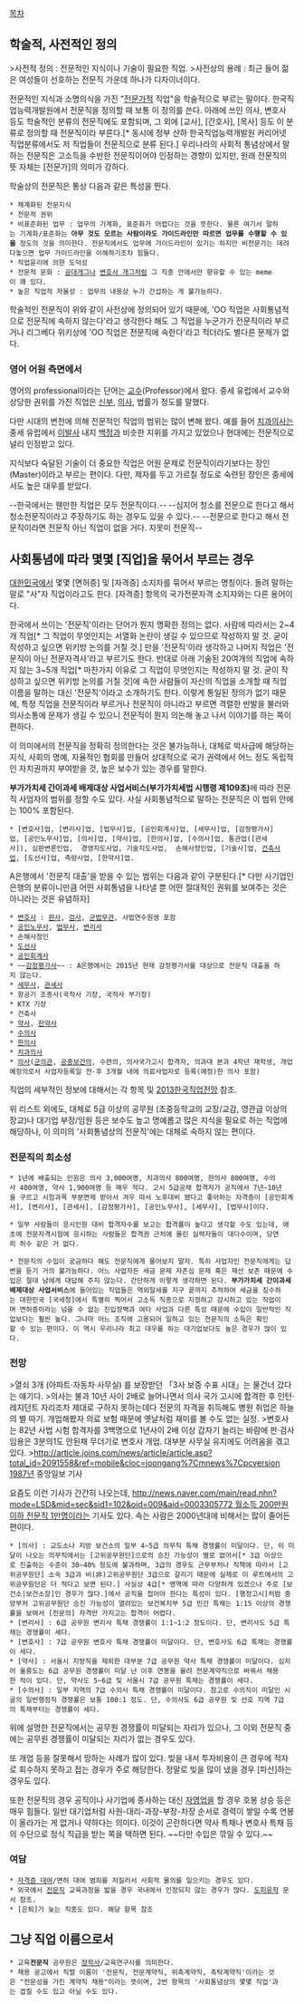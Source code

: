 [[목차]]

== 학술적, 사전적인 정의 ==
>사전적 정의 : 전문적인 지식이나 기술이 필요한 직업.
>사전상의 용례 : 최근 들어 젊은 여성들이 선호하는 전문직 가운데 하나가 디자이너이다. 

전문적인 지식과 소명의식을 가진 "[[전문가]]적 직업"을 학술적으로 부르는 말이다. 한국직업능력개발원에서 전문직을 정의할 때 보통 이 정의를 쓴다. 아래에 쓰인 의사, 변호사 등도 학술적인 분류의 전문직에도 포함되며, 그 외에 [교사], [간호사], [목사] 등도 이 분류로 정의할 때 전문직이라 부른다.[* 동시에 정부 산하 한국직업능력개발원 커리어넷 직업분류에서도 저 직업들이 전문직으로 분류 된다.] 우리나라의 사회적 통념상에서 말하는 전문직은 고소득을 수반한 전문직이어야 인정하는 경향이 있지만, 원래 전문직의 뜻 자체는 [전문가]의 의미가 강하다.

학술상의 전문직은 통상 다음과 같은 특성을 띈다.

 * 체계화된 전문지식
 * 전문적 권위
 * 비표준화된 업무 : 업무의 기계화, 표준화가 어렵다는 것을 뜻한다. 물론 여기서 말하는 기계화/표준화는 '''아무 것도 모르는 사람이라도 가이드라인만 따르면 업무를 수행할 수 있을''' 정도의 것을 의미한다. 전문직에서도 업무에 가이드라인이 있기는 하지만 비전문가는 데려다놓으면 업무 가이드라인을 이해하기조차 힘들다.
 * 직업윤리에 의한 도덕성 
 * 전문적 문화 : [[공대개그]]나 [[변호사 개그]]처럼 그 직종 안에서만 향유할 수 있는 meme이 꽤 있다.
 * 높은 직업적 자율성 : 업무의 내용상 누가 간섭하는 게 불가능하다.

학술적인 전문직이 위와 같이 사전상에 정의되어 있기 때문에, 'OO 직업은 사회통념적으로 전문직에 속하지 않는다'라고 생각한다 해도 그 직업을 누군가가 전문직이라 부르거나 리그베다 위키상에 'OO 직업은 전문직에 속한다'라고 적더라도 별다른 문제가 없다.

=== 영어 어원 측면에서 ===
영어의 professional이라는 단어는 [[교수]](Professor)에서 왔다. 중세 유럽에서 교수와 상당한 권위를 가진 직업은 [[신부]], [[의사]], 법률가 정도를 말했다.

다만 시대의 변천에 의해 전문적인 직업의 범위는 많이 변해 왔다. 예를 들어 [[치과의사]]는 중세 유럽에서 [[이발사]] 내지 [[백정]]과 비슷한 지위를 가지고 있었으나 현대에는 전문직으로 널리 인정받고 있다.

지식보다 숙달된 기술이 더 중요한 직업은 어원 문제로 전문직이라기보다는 장인(Master)이라고 부르는 편이다. 다만, 제자를 두고 가르칠 정도로 숙련된 장인은 중세에서도 높은 대우를 받았다.

--한국에서는 웬만한 직업은 모두 전문직이다.-- 
--심지어 청소를 전문으로 한다고 해서 청소전문직이라고 주장하기도 하는 경우도 있을 수 있다.--
--전문으로 한다고 해서 전문직이라면 전문직 아닌 직업이 없을 거다. 지못미 전문직--  

== 사회통념에 따라 몇몇 [직업]을 묶어서 부르는 경우 ==
[[대한민국]]에서 몇몇 [면허증] 및 [자격증] 소지자를 묶어서 부르는 명칭이다. 돌려 말하는 말로 "사"자 직업이라고도 한다. [자격증] 항목의 국가전문자격 소지자와는 다른 용어이다. 

한국에서 쓰이는 '전문직'이라는 단어가 뭔지 명확한 정의는 없다. 
사람에 따라서는 2~4개 직업[* 그 직업이 무엇인지는 서열화 논란이 생길 수 있으므로 작성하지 말 것. 굳이 작성하고 싶으면 위키방 논의를 거칠 것.] 만을 '전문직'이라 생각하고 나머지 직업은 '전문직이 아닌 전문자격사'라고 부르기도 한다. 
반대로 아래 기술된 20여개의 직업에 속하지 않는 3~5개 직업[* 마찬가지 이유로 그 직업이 무엇인지는 작성하지 말 것. 굳이 작성하고 싶으면 위키방 논의를 거칠 것]에 속한 사람들이 자신의 직업을 소개할 때 직업 이름을 말하는 대신 '전문직'이라고 소개하기도 한다.
이렇게 통일된 정의가 없기 때문에, 특정 직업을 전문직이라 부르거나 전문직이 아니라고 부르면 격렬한 반발을 불러와 의사소통에 문제가 생길 수 있으니 전문직이 뭔지 의논해 놓고 나서 이야기를 하는 쪽이 편하다.

이 의미에서의 전문직을 정확히 정의한다는 것은 불가능하나, 대체로 박사급에 해당하는 지식, 사회의 명예, 자율적인 협회를 만들어 상대적으로 국가 권력에서 어느 정도 독립적인 자치권까지 부여받을 것, 높은 보수가 있는 경우를 말한다. 

'''부가가치세 간이과세 배제대상 사업서비스(부가가치세법 시행령 제109조)'''에 따라 전문직 사업자의 범위를 정할 수도 있다. 사실 사회통념적으로 말하는 전문직은 이 범위 안에는 100% 포함된다.

 * [변호사]업, [변리사]업, [법무사]업, [공인회계사]업, [세무사]업, [감정평가사]업, [공인노무사]업, [의사]업, [약사]업, [한의사]업, [수의사]업, 통관업([관세사]), 심판변론인업,  경영지도사업, 기술지도사업,  손해사정인업, [기술사]업, [[건축사]]업, [도선사]업, 측량사업, [한약사]업.

A은행에서 '전문직 대출'을 받을 수 있는 범위는 다음과 같이 구분된다.[* 다만 사기업인 은행의 분류이니만큼 어떤 사회통념을 나타낼 뿐 어떤 절대적인 권위를 보여주는 것은 아니라는 것은 유념하자]
 * [[변호사]] : [[판사]], [[검사]], [[군법무관]], 사법연수원생 포함
 * [[공인노무사]], [[법무사]], [[변리사]]
 * 손해사정인
 * [[도선사]]
 * [[공인회계사]]
 * ~~[[감정평가사]]~~ : A은행에서는 2015년 현재 감정평가사를 대상으로 전문직 대출을 하지 않는다.
 * [[세무사]], [[관세사]]
 * 항공기 조종사(국적사 기장, 국적사 부기장)
 * KTX 기장
 * 건축사
 * [[약사]], [[한약사]]
 * [[수의사]]
 * [[한의사]]
 * [[치과의사]]
 * [[의사]]([[군의관]], [[공중보건의]], 수련의, 의사국가고시 합격자, 의과대 본과 4학년 재학생, 개업예정의로서 사업자등록일 전·후 3개월 내에 의료사업자로 등록(예정)한 의사 포함)

직업의 세부적인 정보에 대해서는 각 항목 및 [https://www.keis.or.kr/www/board/NR_boardView.do?bbsCd=1010&seq=20130322181303816&currentPage=&ctgCd=&sortName=&sortOrder=&startDt=&endDt=&pageType=&regPwd=N&showSummaryYn=&startDtVal=&endDtVal=&searchKey=TITLECONTENTS___1005&searchVal= 2013한국직업전망] 참조.

위 리스트 외에도, 대체로 5급 이상의 공무원 (초중등학교의 교장/교감, 영관급 이상의 장교)나 대기업 부장/임원 등은 보수도 높고 명예롭고 많은 지식을 필요로 하는 직업에 해당하나, 이 의미의 '사회통념상의 전문직'에는 대체로 속하지 않는 편이다.

=== 전문직의 희소성 ===
 * 1년에 배출되는 인원은 의사 3,000여명, 치과의사 800여명, 한의사 800여명, 수의사 400여명, 약사 1,900여명 등 매우 적다. 고시 5급공채 합격자가 공직에서 7년~10년을 구르고 시험과목 부분면제 받아서 겨우 따서 노후대비 됐다고 좋아하는 자격증이 [공인회계사], [변리사], [관세사], [감정평가사], [공인노무사], [세무사], [법무사]이다.

 * 일부 사람들이 응시인원 대비 합격자수를 보고는 합격률이 높다고 생각할 수도 있는데, 애초에 전문자격시험에 응시하는 사람들은 합격권 근처에 몰린 실력자들이 대다수이며, 당연히 허수 같은 거 없다.

 * 전문직의 수입이 궁금하다 해도 전문직에게 물어보지 말자. 특히 사업자인 전문직에게는 답변을 듣기 거의 불가능하다. 어느 사업자든 세금 문제 자존심 문제 혹은 재산 보존 때문에 수입은 절대 남에게 대답해 주지 않는다. 간단하게 이렇게 생각하면 된다. '''부가가치세 간이과세 배제대상 사업서비스'''에 들어있는 직업들은 역외탈세를 지구 끝까지 추적하여 세금을 징수하는 대한민국 [국세청]에서 특별히 찍어서 고소득 직종으로 지정하고 감시하고 있는 직업이며 면허증이라는 넘을 수 없는 진입장벽과 여타 사업과 다른 특성 때문에 수입이 일반적인 직업보다는 훨씬 높다. 그나마 어느 조직에 고용되어 일하고 있는 전문직의 소득은 확인할 수 있는 편이다. 이 역시 우리나라 최고 대우를 하는 대기업보다도 높은 경우가 많이 있다.

=== 전망 ===
>열쇠 3개 (아파트·자동차·사무실) 를 보장받던 「3사 보증 수표 시대」는 물건너 갔다는 얘기다.
>의사는 불과 10년 사이 2배로 늘어나면서 의사 국가 고시에 합격한 후 인턴·레지던트 자리조차 제대로 구하지 못하는데다 전문의 자격을 취득해도 병원 취업은 하늘의 별 따기. 개업해봤자 의료 보험 때문에 옛날처럼 재미를 볼 수도 없는 실정.
>변호사는 82년 사법 시험 합격자를 3백명으로 1년사이 2배 이상 갑자기 늘리는 바람에 판·검사 임용은 3분의1도 안된채 무더기로 변호사 개업. 대부분 사무실 유지에도 어려움을 겪고 있다.
>[[http://article.joins.com/news/article/article.asp?total_id=2091558&ref=mobile&cloc=joongang%7Cmnews%7Cpcversion 1987년]] 중앙일보 기사

요즘도 이런 기사가 간간히 나오는데, [[http://news.naver.com/main/read.nhn?mode=LSD&mid=sec&sid1=102&oid=009&aid=0003305772 월소득 200만원 이하 전문직 1만명]]이라는 기사도 있다. 속는 사람은 2000년대에 비해서는 많이 줄어든 편이다.

 * [의사] : 교도소나 지방 보건소의 일부 4~5급 의무직 특채 경쟁률이 미달이다. 단, 이 미달이 나오는 의무직에서는 [고위공무원단]으로의 승진 가능성이 별로 없어서[* 3급 이상으로 진출하는 수준이 30~40% 정도에 불과하며, 3급의 경우도 근무부처나 직책에 따라서 [고위공무원단] 소속 3급과 비(非)고위공무원단 3급으로 갈리기 때문에 실제로 이 루트에서의 고위공무원단은 더 적다고 보면 된다.] 사실상 4급[* 영역에 따라 다양하게 있겠으나 주로 [보건소|보건소장]인 경우가 많다.]에서 공직을 접어야 한다는 특성이 있다. [행정고시]처럼 중앙부처 고위공무원단 승진 가능성이 열려있는 보건복지부 5급 민간 특채는 1:15 이상의 경쟁률을 보여서 [전문의] 자격만 가지고는 합격이 어렵다.
 * [변리사] : 6급 공무원 변리사 특채 경쟁률이 1:1~1:2 정도이다. 단, 변리사도 5급 특채는 경쟁률이 세다.
 * [변호사] : 7급 공무원 변호사 특채 경쟁률이 미달이다. 단, 변호사도 6급 특채는 경쟁률이 세다.
 * [약사] : 서울시 지방직을 제외한 대부분 7급 공무원 약사 특채 경쟁률이 미달이다. 심지어 울릉도는 6급 공무원 경쟁률이 미달 난 이후 연봉을 올려 전문계약직으로 바꿔서 채용한 적이 있다. 단, 약사도 5~6급 및 서울시 7급 공무원 특채는 경쟁률이 세다.
 * [수의사] : 일부 지역의 7급 수의사 특채 경쟁률이 미달이다. 참고로 수의직이 미달인 시골의 일반행정직 경쟁률은 보통 100:1 정도. 단, 수의사도 6급 공무원 및 선호 지역 7급의 특채부터는 경쟁률이 세다.

위에 설명한 전문직에서는 공무원 경쟁률이 미달되는 자리가 있으나, 그 이외 전문직 중에는 공무원 경쟁률이 미달되는 자리가 없는 경우도 있다.

또 개업 등을 잘못해서 망하는 사례가 많이 있다. 빚을 내서 투자비용이 큰 경우에 적자로 회수하지 못하고 접는 경우가 주로 해당한다. 정말로 빚을 많이 냈을 경우 [파산]하는 경우도 있다. 

또한 전문직의 경우 공직이나 사기업에 종사하는 대신 [[자영업]]을 할 경우 호봉 상승 등은 매우 힘들다. 일반 대기업처럼 사원-대리-과장-부장-차장 순서로 경력이 쌓일 수록 연봉이 올라가는 게 없거나 약하다는 의미다. 이것이 곤란하다면 약사 특채나 변호사 특채 등의 수단으로 정식 직급을 받는 쪽을 택하면 된다. ~~다만 수입은 깎일 수 있다.~~

=== 여담 ===
 * [[자격증 대여]]/면허 대여 범죄를 저질러서 사회적 물의를 일으키는 경우도 있다.
 * 외국에서 [[전문직]] 교육과정을 밟을 경우 국내에서 인정되지 않는 경우가 많다. [[도피유학]] 문서 참조.
 * [은퇴]가 늦는 직종도 있다. 해당 항목 참조

== 그냥 직업 이름으로서 ==
 * 교육'''전문직''' 공무원은 [[장학사]]/교육연구사를 의미한다.
 * 채용 공고에서 직렬 이름이 '전문직, 전문계약직, 위촉계약직, 촉탁계약직'이라는 것은 "전문성을 가진 계약직 채용"이라는 뜻이며, 2번 항목의 '사회통념상의 몇몇 직업'과는 겹칠 수도 있고 아닐 수도 있다.
